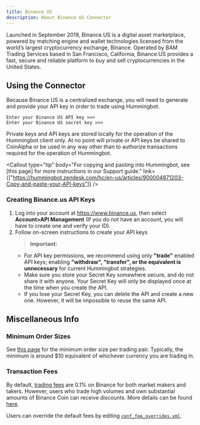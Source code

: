 ```yaml
---
title: Binance US
description: About Binance US Connector
---
```




Launched in September 2019, Binance.US is a digital asset marketplace, powered by matching engine and wallet technologies licensed from the world’s largest cryptocurrency exchange, Binance. Operated by BAM Trading Services based in San Francisco, California, Binance.US provides a fast, secure and reliable platform to buy and sell cryptocurrencies in the United States.

## Using the Connector

Because Binance US is a centralized exchange, you will need to generate and provide your API key in order to trade using Hummingbot.

```
Enter your Binance US API key >>>
Enter your Binance US secret key >>>
```

Private keys and API keys are stored locally for the operation of the Hummingbot client only. At no point will private or API keys be shared to CoinAlpha or be used in any way other than to authorize transactions required for the operation of Hummingbot.

<Callout type="tip" body="For copying and pasting into Hummingbot, see [this page] for more instructions in our Support guide." link={["https://hummingbot.zendesk.com/hc/en-us/articles/900004871203-Copy-and-paste-your-API-keys"]} />

### Creating Binance.us API Keys

1. Log into your account at https://www.binance.us, then select **Account>API Management** (If you do not have an account, you will have to create one and verify your ID).
2. Follow on-screen instructions to create your API keys
   > **Important:**
   - For API key permissions, we recommend using only **"trade"** enabled API keys; enabling **"withdraw", "transfer", or the equivalent is unnecessary** for current Hummingbot strategies.
   - Make sure you store your Secret Key somewhere secure, and do not share it with anyone. Your Secret Key will only be displayed once at the time when you create the API.
   - If you lose your Secret Key, you can delete the API and create a new one. However, it will be impossible to reuse the same API.

## Miscellaneous Info

### Minimum Order Sizes

See [this page](https://www.binance.us/en/trade-limits) for the minimum order size per trading pair. Typically, the minimum is around \$10 equivalent of whichever currency you are trading in.

### Transaction Fees

By default, [trading fees](https://www.binance.us/en/fee/schedule) are 0.1% on Binance for both market makers and takers. However, users who trade high volumes and own substantial amounts of Binance Coin can receive discounts. More details can be found [here](https://www.binance.com/en/support/articles/115000429332-Fee-Structure-on-Binance).

Users can override the default fees by editing [`conf_fee_overrides.yml`](/operation/adv-command-ref/#fee-override).
